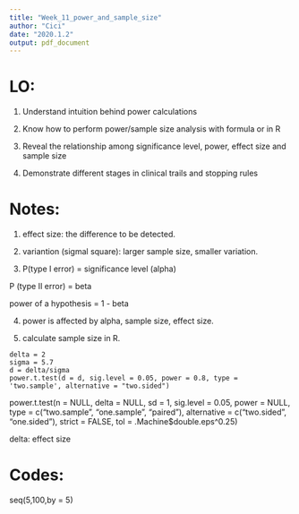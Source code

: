 ```yaml
---
title: "Week_11_power_and_sample_size"
author: "Cici"
date: "2020.1.2"
output: pdf_document
---
```


# LO:

1. Understand intuition behind power calculations

2. Know how to perform power/sample size analysis with formula or in R

3. Reveal the relationship among significance level, power, effect size and sample size

4. Demonstrate different stages in clinical trails and stopping rules

# Notes:

1. effect size: the difference to be detected.

2. variantion (sigmal square): larger sample size, smaller variation.

3. P(type I error) = significance level (alpha)

P (type II error) = beta

power of a hypothesis = 1 - beta

4. power is affected by alpha, sample size, effect size.

5. calculate sample size in R.

```
delta = 2
sigma = 5.7
d = delta/sigma
power.t.test(d = d, sig.level = 0.05, power = 0.8, type = 'two.sample', alternative = "two.sided")
```
power.t.test(n = NULL, delta = NULL, sd = 1, sig.level = 0.05,
             power = NULL,
             type = c("two.sample", "one.sample", "paired"),
             alternative = c("two.sided", "one.sided"),
             strict = FALSE, tol = .Machine$double.eps^0.25)
             
delta: effect size

# Codes:

seq(5,100,by = 5)